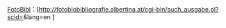 [[阿尔贝蒂娜博物馆|FotoBibl]]：<span class="uid">[http://fotobiobibliografie.albertina.at/cgi-bin/such_ausgabe.pl?scid={{{1}}}&lang=en {{{1}}}]</span><noinclude>
{{documentation|template:Authority control/sub-doc}}
</noinclude>